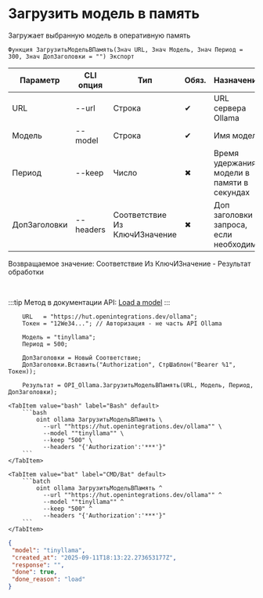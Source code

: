 ﻿---
sidebar_position: 7
description: Загрузить модель в память и другие функции для работы с Ollama в Открытом пакете интеграций - бесплатной open-source библиотеке интеграций для 1С:Предприятие 8, OneScript и CLI
keywords: [1C, 1С, 1С:Предприятие, 1С:Предприятие 8.3, API, Интеграция, Сервисы, Обмен, OneScript, CLI, Ollama]
---


# Загрузить модель в память
 Загружает выбранную модель в оперативную память



`Функция ЗагрузитьМодельВПамять(Знач URL, Знач Модель, Знач Период = 300, Знач ДопЗаголовки = "") Экспорт`

  | Параметр | CLI опция | Тип | Обяз. | Назначение |
  |-|-|-|-|-|
  | URL | --url | Строка | &#x2714; | URL сервера Ollama |
  | Модель | --model | Строка | &#x2714; | Имя модели |
  | Период | --keep | Число | &#x2716; | Время удержания модели в памяти в секундах |
  | ДопЗаголовки | --headers | Соответствие Из КлючИЗначение | &#x2716; | Доп заголовки запроса, если необходимо |

  
  Возвращаемое значение:   Соответствие Из КлючИЗначение - Результат обработки

<br/>

:::tip
Метод в документации API: [Load a model](https://github.com/ollama/ollama/blob/main/docs/api.md#load-a-model)
:::
<br/>



```bsl title="Пример использования для 1С:Предприятие/OneScript"
    URL   = "https://hut.openintegrations.dev/ollama";
    Токен = "12We34..."; // Авторизация - не часть API Ollama

    Модель = "tinyllama";
    Период = 500;

    ДопЗаголовки = Новый Соответствие;
    ДопЗаголовки.Вставить("Authorization", СтрШаблон("Bearer %1", Токен));

    Результат = OPI_Ollama.ЗагрузитьМодельВПамять(URL, Модель, Период, ДопЗаголовки);
```
    

 <Tabs>
  
    <TabItem value="bash" label="Bash" default>
        ```bash
            oint ollama ЗагрузитьМодельВПамять \
              --url ""https://hut.openintegrations.dev/ollama"" \
              --model ""tinyllama"" \
              --keep "500" \
              --headers "{'Authorization':'***'}"
        ```
    </TabItem>
  
    <TabItem value="bat" label="CMD/Bat" default>
        ```batch
            oint ollama ЗагрузитьМодельВПамять ^
              --url ""https://hut.openintegrations.dev/ollama"" ^
              --model ""tinyllama"" ^
              --keep "500" ^
              --headers "{'Authorization':'***'}"
        ```
    </TabItem>
</Tabs>


```json title="Результат"
{
 "model": "tinyllama",
 "created_at": "2025-09-11T18:13:22.273653177Z",
 "response": "",
 "done": true,
 "done_reason": "load"
}
```

